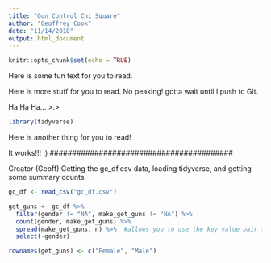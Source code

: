 ```yaml
---
title: "Gun Control Chi Square"
author: "Geoffrey Cook"
date: "11/14/2018"
output: html_document
---
```


```r
knitr::opts_chunk$set(echo = TRUE)
```

Here is some fun text for you to read. 

Here is more stuff for you to read. No peaking! gotta wait until I push to Git.

Ha Ha Ha... >.>

```r
library(tidyverse)
```

Here is another thing for you to read!

It works!!! :) 
#########################################

Creator (Geoff)
Getting the gc_df.csv data, loading tidyverse, and getting some summary counts

```r
gc_df <- read_csv("gc_df.csv")

get_guns <- gc_df %>% 
  filter(gender != "NA", make_get_guns != "NA") %>% 
  count(gender, make_get_guns) %>% 
  spread(make_get_guns, n) %>%  #allows you to use the key value pair to convert levels that exist in one column to another column
  select(-gender)

rownames(get_guns) <- c("Female", "Male")
```

